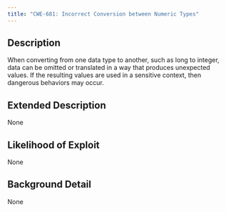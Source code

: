 ```yaml
---
title: "CWE-681: Incorrect Conversion between Numeric Types"
---
```


## Description
When converting from one data type to another, such as long to integer, data can be omitted or translated in a way that produces unexpected values. If the resulting values are used in a sensitive context, then dangerous behaviors may occur.

## Extended Description
None

## Likelihood of Exploit
None

## Background Detail
None
        